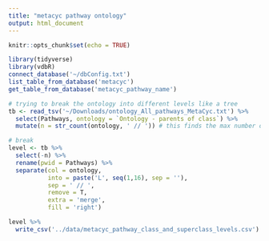 ```yaml
---
title: "metacyc pathway ontology"
output: html_document
---
```


```r
knitr::opts_chunk$set(echo = TRUE)
```

```r
library(tidyverse)
library(vdbR)
connect_database('~/dbConfig.txt')
list_table_from_database('metacyc')
get_table_from_database('metacyc_pathway_name')
```

```r
# trying to break the ontology into different levels like a tree
tb <- read_tsv('~/Downloads/ontology_All_pathways_MetaCyc.txt') %>% 
  select(Pathways, ontology = `Ontology - parents of class`) %>% 
  mutate(n = str_count(ontology, ' // ')) # this finds the max number of levels in breaks into

# break
level <- tb %>% 
  select(-n) %>% 
  rename(pwid = Pathways) %>% 
  separate(col = ontology,
           into = paste('L', seq(1,16), sep = ''),
           sep = ' // ',
           remove = T,
           extra = 'merge',  
           fill = 'right')

level %>% 
  write_csv('../data/metacyc_pathway_class_and_superclass_levels.csv')

```

